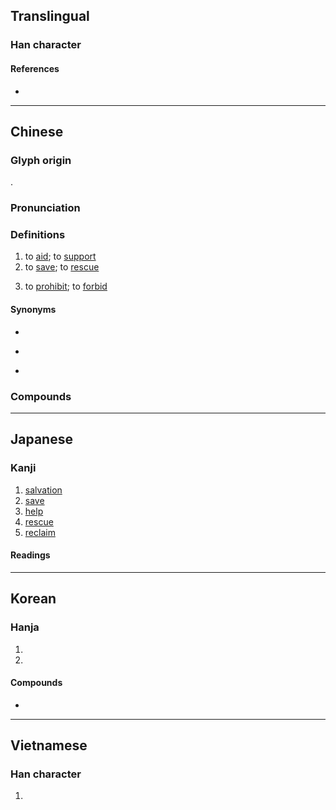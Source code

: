 {{character info}}
==Translingual==
{{stroke order|strokes=11}}

===Han character===
{{Han char|rn=66|rad=攴|as=07|sn=11|four=48140|canj=IEOK|ids=⿰求攵}}

====References====
* {{Han ref|kx=0471.090|dkj=13221|dj=0823.090|hdz=21460.010|uh=6551|ud=25937|bh=B1CF|bd=45519}}

----

==Chinese==
{{zh-forms}}

===Glyph origin===
{{Han etym}}
{{Han compound|求|攵|ls=psc|c1=p|c2=s}}.

===Pronunciation===
{{zh-pron
|m=jiù
|m-s=
|dg=
|c=gau3
|c-t=
|g=jiu4
|h=pfs=kiu
|j=jiou3
|mb=giù
|md=géu
|mn=kiù
|mn-t=giu3
|w=
|x=
|mc=y
|oc=y
|cat=v
}}

===Definitions===
{{zh-hanzi}}

# to [[aid]]; to [[support]]
# to [[save]]; to [[rescue]]
#: {{zh-x|只有 社會主義 能夠 救 ^中國。|Only socialism can '''save''' China.}}
# {{zh-o}} to [[prohibit]]; to [[forbid]]

====Synonyms====
* {{s|to aid}}
{{zh-syn-saurus|幫助}}
* {{s|to save}}
{{zh-syn-saurus|拯救}}
* {{s|to prohibit}}
{{zh-syn-saurus|禁止}}

===Compounds===
{{zh-der|救命|救人|救護|救贖|救生|以火救火|傾身營救|不可救藥|急救法|從井救人|急救|以水救水|匡救|急救包|公共救助|失業救濟|引足救經|圍魏救趙|得救|失業救助|同憂相救|呼救|匡君救主|匍匐之救|同惡相救|搶救|收救|抱薪救焚|挽救|救災|抱薪救火|打救|救護站|救應|救拔|救過補闕|救國團|救世主|拔救|災害救濟|拯溺救焚|營救|救星|救困扶危|救荒|救焚拯溺|救過不贍|救苦救難|目蓮救母|救火車|救生筏|救火栓|救經引足|求救|救亡圖存|救風塵|救難船|救急|救度|救火機|救治|社會救濟|披麻救火|救生圈|救亡|救濟|救災恤患|海上救難|援救|無可救藥|救濟院|救助|有救|救總|殺身救國|扶危救困|拯救|振救|救生衣|獲救|撲救|現金救助|社會救助|救難|救活|捨己救人|救搭|救民水火|救火投薪|相救|救兵|救濟金|救生艇|救駕|普救寺|搜救|申救|搭救|救命之恩|救國|救死扶傷|無藥可救|救護車|救取|濟世救人|潑油救火|救助金|救援|救生船|救世軍|救解|救火|救火員|普救|救火揚沸|救藥|灌救|救生員|救世|矜貧救厄|捨命救人|貧民救助|答救|討救|自救不暇|補偏救弊|自救|討救兵|行政救濟|見溺不救|緹縈救父|負薪救火|補救|首尾相救|補救教學|醫時救弊|解救|遇救|見死不救|自力救濟}}

{{zh-cat|Elementary}}

----

==Japanese==

===Kanji===
{{ja-kanji|grade=4|rs=攴07}}

# [[salvation]]
# [[save]]
# [[help]]
# [[rescue]]
# [[reclaim]]

====Readings====
{{ja-readings
|goon=く
|kanon=きゅう
|kun=すく-う, すくい
}}

----

==Korean==

===Hanja===
{{ko-hanja|건지다|건질|구}}

# {{hanja form of|구|[[save]], [[rescue]], [[relieve]]}}
# {{hanja form of|구|[[help]], [[aid]]}}

====Compounds====
* {{ko-l|구원|[[rescue]]|救援}}

----

==Vietnamese==

===Han character===
{{vi-readings|rs=攴07
|hanviet=cứu
}}

# {{han tu form of|cứu|to [[help]]}}